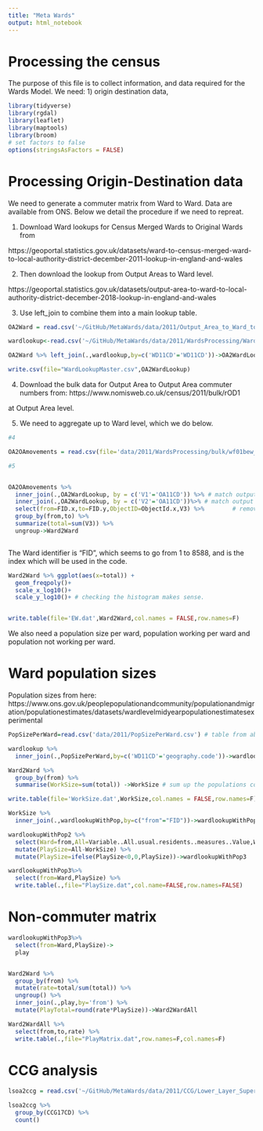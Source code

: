 ```yaml
---
title: "Meta Wards"
output: html_notebook
---
```


# Processing the census

The purpose of this file is to collect information, and data required for the Wards Model. We need:
1) origin destination data,


```r
library(tidyverse)
library(rgdal)
library(leaflet)
library(maptools)
library(broom)
# set factors to false
options(stringsAsFactors = FALSE)


```





# Processing Origin-Destination data


We need to generate a commuter matrix from Ward to Ward. Data are available from ONS. Below we detail the procedure if we need to repreat.



1. Download Ward lookups for Census Merged Wards to Original Wards from

https://geoportal.statistics.gov.uk/datasets/ward-to-census-merged-ward-to-local-authority-district-december-2011-lookup-in-england-and-wales

2. Then download the lookup from Output Areas to Ward level.

https://geoportal.statistics.gov.uk/datasets/output-area-to-ward-to-local-authority-district-december-2018-lookup-in-england-and-wales

3. Use left_join to combine them into a main lookup table.


```r

OA2Ward = read.csv('~/GitHub/MetaWards/data/2011/Output_Area_to_Ward_to_Local_Authority_District_December_2011_Lookup_in_England_and_Wales.csv') # maps OA to Ward data

wardlookup<-read.csv('~/GitHub/MetaWards/data/2011/WardsProcessing/Ward_Lookup.csv')

OA2Ward %>% left_join(.,wardlookup,by=c('WD11CD'='WD11CD'))->OA2WardLookup

write.csv(file="WardLookupMaster.csv",OA2WardLookup)

```

4. Download the bulk data for Output Area to Output Area commuter numbers from:
https://www.nomisweb.co.uk/census/2011/bulk/rOD1

at Output Area level.

5. We need to aggregate up to Ward level, which we do below.

```r

#4

OA2OAmovements = read.csv(file='data/2011/WardsProcessing/bulk/wf01bew_oa_v1.csv', header=F)# Output area to output area commuting.

#5


OA2OAmovements %>%
  inner_join(.,OA2WardLookup, by = c('V1'='OA11CD')) %>% # match output area  to ward for first column
  inner_join(.,OA2WardLookup, by = c('V2'='OA11CD'))%>% # match output area  to ward for second column
  select(from=FID.x,to=FID.y,ObjectID=ObjectId.x,V3) %>%        # remove columns  that are not needed
  group_by(from,to) %>%
  summarize(total=sum(V3)) %>%
  ungroup->Ward2Ward



```

The Ward identifier is "FID", which seems to go from 1 to 8588, and is the index which will be used in the code.


```r
Ward2Ward %>% ggplot(aes(x=total)) +
  geom_freqpoly()+
  scale_x_log10()+
  scale_y_log10()+ # checking the histogram makes sense.


write.table(file='EW.dat',Ward2Ward,col.names = FALSE,row.names=F)


```

We also need a population size per ward, population working per ward and population not working per ward.



# Ward population sizes

Population sizes from here:
https://www.ons.gov.uk/peoplepopulationandcommunity/populationandmigration/populationestimates/datasets/wardlevelmidyearpopulationestimatesexperimental


```r

PopSizePerWard=read.csv('data/2011/PopSizePerWard.csv') # table from above

wardlookup %>%
  inner_join(.,PopSizePerWard,by=c('WD11CD'='geography.code'))->wardlookupWithPop # join with population ward lookup tables

Ward2Ward %>%
  group_by(from) %>%
  summarise(WorkSize=sum(total)) ->WorkSize # sum up the populations commuting to give us the commuting size

write.table(file='WorkSize.dat',WorkSize,col.names = FALSE,row.names=F) # write WorkPopulation per ward to file

WorkSize %>%
  inner_join(.,wardlookupWithPop,by=c("from"="FID"))->wardlookupWithPop2 # join with ward lookup file

wardlookupWithPop2 %>%
  select(Ward=from,All=Variable..All.usual.residents..measures..Value,WorkSize) %>%
  mutate(PlaySize=All-WorkSize) %>%
  mutate(PlaySize=ifelse(PlaySize<0,0,PlaySize))->wardlookupWithPop3

wardlookupWithPop3%>%
  select(from=Ward,PlaySize) %>%
  write.table(.,file="PlaySize.dat",col.name=FALSE,row.names=FALSE)

```

# Non-commuter matrix

```r
wardlookupWithPop3%>%
  select(from=Ward,PlaySize)->
  play


Ward2Ward %>%
  group_by(from) %>%
  mutate(rate=total/sum(total)) %>%
  ungroup() %>%
  inner_join(.,play,by='from') %>%
  mutate(PlayTotal=round(rate*PlaySize))->Ward2WardAll

Ward2WardAll %>%
  select(from,to,rate) %>%
  write.table(.,file="PlayMatrix.dat",row.names=F,col.names=F)


```

# CCG analysis

```r
lsoa2ccg = read.csv('~/GitHub/MetaWards/data/2011/CCG/Lower_Layer_Super_Output_Area_2011_to_Clinical_Commissioning_Group_to_Local_Authority_District_April_2017_Lookup_in_England_Version_4.csv')

lsoa2ccg %>%
  group_by(CCG17CD) %>%
  count()



```

